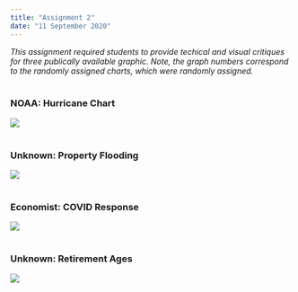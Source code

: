 ```yaml
---
title: "Assignment 2"
date: "11 September 2020"
---
```


<em> This assignment required students to provide techical and visual critiques for three publically available graphic. Note, the graph numbers correspond to the randomly assigned charts, which were randomly assigned.  </em>
<br><br>

### NOAA: Hurricane Chart

![](images/20200904_ANLY503_A2-2.jpg)
<br><br>

### Unknown: Property Flooding
![](images/20200904_ANLY503_A2-3.png)
<br><br>

### Economist: COVID Response
![](images/20200904_ANLY503_A2-4.png)
<br><br>

### Unknown: Retirement Ages
![](images/20200904_ANLY503_A2-5.png)